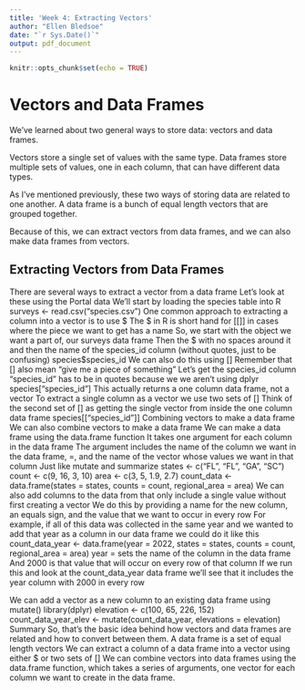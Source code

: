 ```yaml
---
title: 'Week 4: Extracting Vectors'
author: "Ellen Bledsoe"
date: "`r Sys.Date()`"
output: pdf_document
---
```


```r
knitr::opts_chunk$set(echo = TRUE)
```

# Vectors and Data Frames

We’ve learned about two general ways to store data: vectors and data frames.

Vectors store a single set of values with the same type. Data frames store multiple sets of values, one in each column, that can have different data types.

As I've mentioned previously, these two ways of storing data are related to one another. A data frame is a bunch of equal length vectors that are grouped together.

Because of this, we can extract vectors from data frames, and we can also make data frames from vectors.

## Extracting Vectors from Data Frames

There are several ways to extract a vector from a data frame
Let’s look at these using the Portal data
We’ll start by loading the species table into R
surveys <- read.csv("species.csv")
One common approach to extracting a column into a vector is to use $
The $ in R is short hand for [[]] in cases where the piece we want to get has a name
So, we start with the object we want a part of, our surveys data frame
Then the $ with no spaces around it
and then the name of the species_id column (without quotes, just to be confusing)
species$species_id
We can also do this using []
Remember that [] also mean “give me a piece of something”
Let’s get the species_id column
"species_id" has to be in quotes because we we aren’t using dplyr
species["species_id"]
This actually returns a one column data frame, not a vector
To extract a single column as a vector we use two sets of []
Think of the second set of [] as getting the single vector from inside the one column data frame
species[["species_id"]]
Combining vectors to make a data frame
We can also combine vectors to make a data frame
We can make a data frame using the data.frame function
It takes one argument for each column in the data frame
The argument includes the name of the column we want in the data frame, =, and the name of the vector whose values we want in that column
Just like mutate and summarize
states <- c("FL", "FL", "GA", "SC")
count <- c(9, 16, 3, 10)
area <- c(3, 5, 1.9, 2.7)
count_data <- data.frame(states = states, counts = count, regional_area = area)
We can also add columns to the data from that only include a single value without first creating a vector
We do this by providing a name for the new column, an equals sign, and the value that we want to occur in every row
For example, if all of this data was collected in the same year and we wanted to add that year as a column in our data frame we could do it like this
count_data_year <- data.frame(year = 2022, states = states, counts = count, regional_area = area)
year = sets the name of the column in the data frame
And 2000 is that value that will occur on every row of that column
If we run this and look at the count_data_year data frame we’ll see that it includes the year column with 2000 in every row

We can add a vector as a new column to an existing data frame using mutate()
library(dplyr)
elevation <- c(100, 65, 226, 152)
count_data_year_elev <- mutate(count_data_year, elevations = elevation)
Summary
So, that’s the basic idea behind how vectors and data frames are related and how to convert between them.
A data frame is a set of equal length vectors
We can extract a column of a data frame into a vector using either $ or two sets of []
We can combine vectors into data frames using the data.frame function, which takes a series of arguments, one vector for each column we want to create in the data frame.